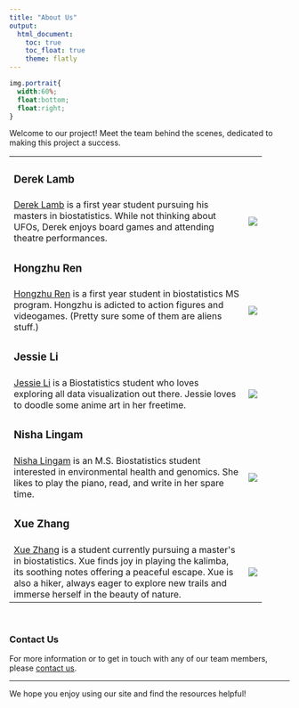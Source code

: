 ```yaml
---
title: "About Us"
output:
  html_document:
    toc: true
    toc_float: true
    theme: flatly
---
```

```css
img.portrait{
  width:60%;
  float:bottom;
  float:right;
}
```
Welcome to our project! Meet the team behind the scenes, dedicated to making this project a success.

```{=html}
<table style="width:90%">
  <tr>
    <td><h3>Derek Lamb</h3></td>
    <td></td>
  </tr>
  <tr>
    <td><a href="https://lambdr.github.io">Derek Lamb</a> is a first year student pursuing his masters in biostatistics. While not thinking about UFOs, Derek enjoys board games and attending theatre performances.</td>
    <td><img src="images/drl.jpg" class="portrait"></td>

    
  </tr>
  <tr>
    <td><h3>Hongzhu Ren</h3></td>
    <td></td>
  </tr>
  <tr>
    <td><a href="https://tonybia22.github.io/hr2569-p8105.github.io/">Hongzhu Ren</a> is a first year student in biostatistics MS program. Hongzhu is adicted to action figures and videogames. (Pretty sure some of them are aliens stuff.)</td>
    <td><img src="images/tony.jpg" class="portrait"></td>
  </tr>
  
  <tr>
    <td><h3>Jessie Li</h3></td>
    <td></td>
  </tr>
  <tr>
    <td><a href="https://jessie-k-li.github.io/">Jessie Li</a> is a Biostatistics student who loves exploring all data visualization out there. Jessie loves to doodle some anime art in her freetime.</td>
    <td><img src="images/jessie.jpg" class="portrait"></td>
  </tr>
  
  <tr>
    <td><h3>Nisha Lingam</h3></td>
    <td></td>
  </tr>
  <tr>
    <td><a href="https://www.linkedin.com/in/nisha-l-420462167/">Nisha Lingam</a> is an M.S. Biostatistics student interested in environmental health and genomics. She likes to play the piano, read, and write in her spare time.</td>
    <td><img src="images/nl.jpg" class="portrait"></td>
  </tr>
  
  <tr>
    <td><h3>Xue Zhang</h3></td>
    <td></td>
  </tr>
  <tr>
    <td><a href="https://github.com/xz3173">Xue Zhang</a> is a student currently pursuing a master's in biostatistics. Xue finds joy in playing the kalimba, its soothing notes offering a peaceful escape. Xue is also a hiker, always eager to explore new trails and immerse herself in the beauty of nature.</td>
    <td><img src="images/xz.jpg" class="portrait"></td>
  </tr>
</table>
```

<br>

### Contact Us

For more information or to get in touch with any of our team members, please <a href="mailto:alien.among.us.p8105@gmail.com">contact us</a>.

---

We hope you enjoy using our site and find the resources helpful!

<div class="tocify-extend-page" data-unique="tocify-extend-page" style="height: 0;"></div>